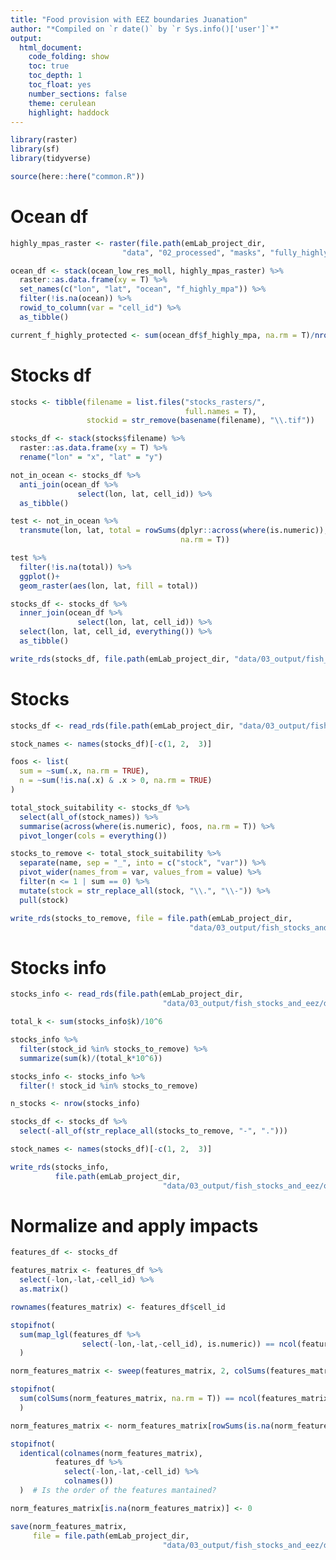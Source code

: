 ```yaml
---
title: "Food provision with EEZ boundaries Juanation"
author: "*Compiled on `r date()` by `r Sys.info()['user']`*"
output: 
  html_document:
    code_folding: show
    toc: true
    toc_depth: 1
    toc_float: yes
    number_sections: false
    theme: cerulean
    highlight: haddock
---
```


```r
library(raster)
library(sf)
library(tidyverse)

source(here::here("common.R"))
```

# Ocean df 

```r
highly_mpas_raster <- raster(file.path(emLab_project_dir, 
                         "data", "02_processed", "masks", "fully_highly_protected_reviewed_MPAs.tif"))

ocean_df <- stack(ocean_low_res_moll, highly_mpas_raster) %>% 
  raster::as.data.frame(xy = T) %>% 
  set_names(c("lon", "lat", "ocean", "f_highly_mpa")) %>% 
  filter(!is.na(ocean)) %>% 
  rowid_to_column(var = "cell_id") %>% 
  as_tibble()

current_f_highly_protected <- sum(ocean_df$f_highly_mpa, na.rm = T)/nrow(ocean_df)
```

# Stocks df

```r
stocks <- tibble(filename = list.files("stocks_rasters/",
                                       full.names = T),
                 stockid = str_remove(basename(filename), "\\.tif"))

stocks_df <- stack(stocks$filename) %>%
  raster::as.data.frame(xy = T) %>%
  rename("lon" = "x", "lat" = "y") 
```

```r
not_in_ocean <- stocks_df %>% 
  anti_join(ocean_df %>% 
               select(lon, lat, cell_id)) %>%
  as_tibble()

test <- not_in_ocean %>% 
  transmute(lon, lat, total = rowSums(dplyr::across(where(is.numeric)), 
                                      na.rm = T))

test %>% 
  filter(!is.na(total)) %>% 
  ggplot()+
  geom_raster(aes(lon, lat, fill = total))
```

```r
stocks_df <- stocks_df %>% 
  inner_join(ocean_df %>% 
               select(lon, lat, cell_id)) %>%
  select(lon, lat, cell_id, everything()) %>%
  as_tibble()

write_rds(stocks_df, file.path(emLab_project_dir, "data/03_output/fish_stocks_and_eez/data/stocks_df.rds"))
```

# Stocks

```r
stocks_df <- read_rds(file.path(emLab_project_dir, "data/03_output/fish_stocks_and_eez/data/stocks_df.rds"))

stock_names <- names(stocks_df)[-c(1, 2,  3)]

foos <- list(
  sum = ~sum(.x, na.rm = TRUE), 
  n = ~sum(!is.na(.x) & .x > 0, na.rm = TRUE)
)

total_stock_suitability <- stocks_df %>% 
  select(all_of(stock_names)) %>% 
  summarise(across(where(is.numeric), foos, na.rm = T)) %>% 
  pivot_longer(cols = everything()) 

stocks_to_remove <- total_stock_suitability %>% 
  separate(name, sep = "_", into = c("stock", "var")) %>% 
  pivot_wider(names_from = var, values_from = value) %>% 
  filter(n <= 1 | sum == 0) %>% 
  mutate(stock = str_replace_all(stock, "\\.", "\\-")) %>% 
  pull(stock)

write_rds(stocks_to_remove, file = file.path(emLab_project_dir,
                                        "data/03_output/fish_stocks_and_eez/data/stocks_to_remove.rds")) 
```

# Stocks info

```r
stocks_info <- read_rds(file.path(emLab_project_dir, 
                                  "data/03_output/fish_stocks_and_eez/data/stocks_eez_info.rds"))

total_k <- sum(stocks_info$k)/10^6

stocks_info %>% 
  filter(stock_id %in% stocks_to_remove) %>% 
  summarize(sum(k)/(total_k*10^6))
```

```r
stocks_info <- stocks_info %>% 
  filter(! stock_id %in% stocks_to_remove)

n_stocks <- nrow(stocks_info)

stocks_df <- stocks_df %>% 
  select(-all_of(str_replace_all(stocks_to_remove, "-", ".")))

stock_names <- names(stocks_df)[-c(1, 2,  3)]

write_rds(stocks_info, 
          file.path(emLab_project_dir, 
                                  "data/03_output/fish_stocks_and_eez/output/final_stocks_eez_info.rds"))
```

# Normalize and apply impacts

```r
features_df <- stocks_df

features_matrix <- features_df %>% 
  select(-lon,-lat,-cell_id) %>% 
  as.matrix()

rownames(features_matrix) <- features_df$cell_id

stopifnot(
  sum(map_lgl(features_df %>%
                select(-lon,-lat,-cell_id), is.numeric)) == ncol(features_matrix)
  ) 

norm_features_matrix <- sweep(features_matrix, 2, colSums(features_matrix, na.rm = T), FUN = "/")

stopifnot(
  sum(colSums(norm_features_matrix, na.rm = T)) == ncol(features_matrix)
  ) 

norm_features_matrix <- norm_features_matrix[rowSums(is.na(norm_features_matrix)) != ncol(norm_features_matrix), ]

stopifnot(
  identical(colnames(norm_features_matrix), 
          features_df %>% 
            select(-lon,-lat,-cell_id) %>% 
            colnames())
  )  # Is the order of the features mantained?

norm_features_matrix[is.na(norm_features_matrix)] <- 0

save(norm_features_matrix, 
     file = file.path(emLab_project_dir, 
                                  "data/03_output/fish_stocks_and_eez/data/norm_features_matrix.RData"))
```
